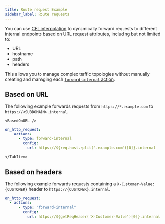 ```yaml
---
title: Route request Example
sidebar_label: Route requests
---
```



You can use [CEL
interpolation](/docs/traffic-policy/concepts/cel-interpolation) to
dynamically forward requests to different internal endpoints based on URL
request attributes, including but not limited to:
- URL
- hostname
- path
- headers

This allows you to manage complex traffic
topologies without manually creating and managing each [`forward-internal`
action](/docs/traffic-policy/actions/forward-internal).

## Based on URL

The following example forwards requests from `https://*.example.com` to `https://<SUBDOMAIN>.internal`.

<Tabs groupId="policy-method" queryString="pm">
	<TabItem value="yml" label="policy.yml">

    <BasedOnURL />

```yaml mode=traffic-policy title="policy.yml"
on_http_request:
  - actions:
      - type: forward-internal
        config:
          url: https://${req.host.split('.example.com')[0]}.internal
```
    </TabItem>
</Tabs>

## Based on headers

The following example forwards requests containing a `X-Customer-Value: {CUSTOMER}` header to `https://{CUSTOMER}.internal`.

```yaml mode=traffic-policy
on_http_request:
  - actions:
      - type: "forward-internal"
        config:
          url: https://${getReqHeader('X-Customer-Value')[0]}.internal
```